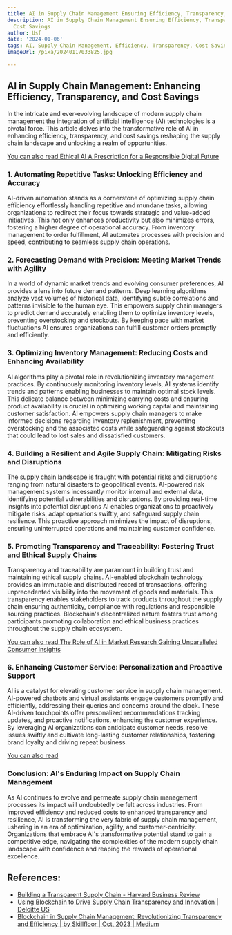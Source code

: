 ```yaml
---
title: AI in Supply Chain Management Ensuring Efficiency, Transparency, and Cost Savings
description: AI in Supply Chain Management Ensuring Efficiency, Transparency, and
  Cost Savings
author: Usf
date: '2024-01-06'
tags: AI, Supply Chain Management, Efficiency, Transparency, Cost Savings
imageUrl: /pixa/20240117033825.jpg

---
```

## AI in Supply Chain Management: Enhancing Efficiency, Transparency, and Cost Savings

In the intricate and ever-evolving landscape of modern supply chain management the integration of artificial intelligence (AI) technologies is a pivotal force. This article  delves into the transformative  role of AI in enhancing efficiency, transparency, and cost  savings reshaping  the supply chain landscape  and unlocking a realm of opportunities.

[You can also read Ethical AI A Prescription  for a  Responsible Digital Future](Ethical%20AI%20A%20Prescription%20for%20a%20Responsible%20Digital%20Future)


### 1. Automating Repetitive Tasks: Unlocking  Efficiency and Accuracy

AI-driven automation stands as a  cornerstone of optimizing supply chain efficiency effortlessly handling repetitive and mundane tasks, allowing organizations to redirect their  focus towards strategic and  value-added initiatives. This not only enhances productivity but also minimizes errors, fostering a higher degree of operational accuracy. From inventory management to order fulfillment, AI automates processes with precision and speed, contributing to seamless  supply chain operations.

### 2. Forecasting  Demand  with Precision: Meeting Market Trends with Agility

In a world of dynamic market trends and evolving consumer preferences, AI provides a lens into future demand patterns.  Deep learning algorithms analyze vast volumes of historical data, identifying  subtle correlations and patterns invisible to the human eye. This empowers supply chain  managers to predict  demand  accurately  enabling them to optimize inventory levels, preventing overstocking and stockouts. By keeping  pace with market fluctuations  AI ensures organizations can fulfill customer orders promptly and efficiently.

### 3. Optimizing Inventory Management: Reducing Costs  and Enhancing Availability

AI algorithms  play a  pivotal role  in revolutionizing inventory management practices.  By continuously monitoring inventory levels,  AI systems identify trends and patterns enabling businesses to maintain optimal stock levels. This delicate balance between minimizing carrying costs and ensuring product availability is crucial in optimizing  working capital and maintaining customer satisfaction. AI empowers supply chain managers to make informed  decisions regarding inventory replenishment, preventing overstocking and the associated costs while safeguarding against stockouts that could lead to lost sales and dissatisfied customers.

### 4. Building a Resilient and Agile Supply Chain: Mitigating Risks and Disruptions

The supply chain landscape is fraught with potential risks and disruptions ranging from natural disasters to geopolitical events. AI-powered risk management systems incessantly monitor internal and external  data, identifying potential vulnerabilities and disruptions. By providing real-time insights into potential  disruptions AI enables organizations to proactively mitigate risks,  adapt operations swiftly, and safeguard supply chain resilience. This proactive approach minimizes the impact of disruptions, ensuring uninterrupted operations and maintaining  customer confidence.

### 5. Promoting Transparency and Traceability: Fostering Trust and Ethical Supply Chains

Transparency and traceability are paramount in building trust and maintaining ethical  supply chains. AI-enabled blockchain technology provides an immutable and  distributed  record of transactions, offering unprecedented visibility into the movement of goods and materials. This  transparency enables stakeholders to  track products  throughout the supply chain ensuring authenticity, compliance with regulations and responsible sourcing practices. Blockchain's decentralized nature fosters trust among participants promoting collaboration and ethical business practices throughout the supply chain  ecosystem.

[You can also read The Role of AI in Market Research Gaining Unparalleled Consumer Insights](The%20Role%20of%20AI%20in%20Market%20Research%20Gaining%20Unparalleled%20Consumer%20Insights)


###  6.  Enhancing Customer Service: Personalization and Proactive Support

AI  is a  catalyst for  elevating customer service in supply chain management. AI-powered chatbots and virtual assistants engage customers promptly and efficiently,  addressing their queries and concerns  around the clock. These AI-driven touchpoints offer personalized recommendations tracking updates, and proactive  notifications, enhancing the customer experience. By leveraging AI organizations can anticipate customer needs,  resolve issues swiftly and cultivate  long-lasting customer relationships, fostering brand loyalty and driving repeat business.

[You can  also read ]()


### Conclusion: AI's Enduring Impact on Supply Chain Management

As AI continues to  evolve and permeate supply chain management processes its impact  will undoubtedly be felt across industries.  From improved efficiency and  reduced  costs to enhanced transparency  and resilience, AI is transforming  the very fabric of  supply chain management, ushering in an era of optimization, agility, and customer-centricity. Organizations that embrace AI's transformative potential stand  to gain a competitive edge, navigating  the complexities of  the  modern supply chain landscape with confidence and reaping the rewards of operational  excellence.

## References:
- [Building a Transparent Supply Chain - Harvard Business Review](https://hbr.org/2020/05/building-a-transparent-supply-chain)
- [Using Blockchain to Drive Supply Chain Transparency and Innovation | Deloitte US](https://www2.deloitte.com/us/en/pages/operations/articles/blockchain-supply-chain-innovation.html)
- [Blockchain in Supply Chain Management: Revolutionizing Transparency and Efficiency | by Skillfloor | Oct, 2023 | Medium](https://medium.com/@skillfloor_29561/blockchain-in-supply-chain-management-revolutionizing-transparency-and-efficiency-5840c3f24859)
